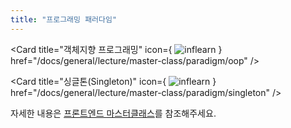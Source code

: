 ```yaml
---
title: "프로그래밍 패러다임"
---
```



<Cards className='mt-4'>

<Card
  title="객체지향 프로그래밍"
  icon={
    <Image src="/docs/inflearn.svg" width={20} height={20} alt="inflearn" />
  }
  href="/docs/general/lecture/master-class/paradigm/oop"
/>

<Card
  title="싱글톤(Singleton)"
  icon={
    <Image src="/docs/inflearn.svg" width={20} height={20} alt="inflearn" />
  }
  href="/docs/general/lecture/master-class/paradigm/singleton"
/>

</Cards>

<Callout title="강의 내용을 그대로 옮기지 않고, 제 생각대로 요약하고 정리했습니다.">

자세한 내용은 [프론트엔드 마스터클래스](https://www.inflearn.com/course/%ED%94%84%EB%A1%A0%ED%8A%B8%EC%97%94%EB%93%9C-%EB%A7%88%EC%8A%A4%ED%84%B0%ED%81%B4%EB%9E%98%EC%8A%A4)를 참조해주세요.

</Callout>
